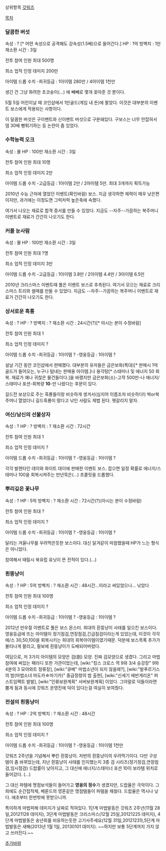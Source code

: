 상위항목 [[갓워즈]]

[[목차]]

=== 달콤한 버섯 ===

속성 : ? [* 어떤 속성으로 공격해도 강속성(1.5배)으로 들어간다.]
HP : 1억
방벽치 : 1만
재소환 시간 : 3일
 

전투 참여 인원 최대 500명

최소 업적 인정 데미지 200만

아이템 드롭 수치
-희귀등급 : 1아이템 280만 / 4아이템 1천만

생긴 건 그냥 화려한 초코송이(...) 에 빼빼로 몇개 꽂아준 것 뿐이다.

5월 5일 어린이날 때 코인샵에서 1만골드(게임 내 돈)에 팔았다. 이것은 대부분의 이벤트 보스에게 적용되는 사항이다.

이 달콤한 버섯은 구이벤트와 신이벤트 버섯으로 구분돼있다. 구보스는 너무 안잡혀서 뎀 30배 뻥튀기하는 등 논란이 좀 있었다.

=== 수학능력 오크 ===

속성 : 물
HP : 100만
재소환 시간 : 3일
 

전투 참여 인원 최대 10명

최소 업적 인정 데미지 2만

아이템 드롭 수치
-고급등급 : 1아이템 2만 / 2아이템 5만. 최대 3개까지 획득가능


2010년 수능 근처에 열었던 이벤트(확인바람) 보스. 지금 생각하면 체력이 매우 낮은편이지만, 과거에는 이정도면 그럭저럭 높은축에 속했다. 

여기서 나오는 재료로 합격 증서를 만들 수 있었다. 지금도 --자주--가끔하는 복주머니 이벤트로 재료가 간간히 나오기도 한다.

=== 커플 눈사람 ===

속성 : 물
HP : 100만
재소환 시간 : 3일
 

전투 참여 인원 최대 ?명

최소 업적 인정 데미지 3만

아이템 드롭 수치
-고급등급 : 1아이템 3.8만 / 2아이템 4.4만 / 3아이템 6.5만


2010년 크리스마스 이벤트때 풀은 이벤트 보스로 추측된다. 여기서 모으는 재료로 크리스마스 트리와 썰매를 만들 수 있었다. 지금도 --자주--가끔하는 복주머니 이벤트로 재료가 간간히 나오기도 한다.


=== 상서로운 흑룡 ===

속성 : ?
HP : ?
방벽치 : ?
재소환 시간 : 24시간(?)[* 아시는 분이 수정바람]

전투 참여 인원 최대 1

최소 업적 인정 데미지 ?

아이템 드롭 수치
-희귀등급 : 1아이템 ?
-영웅등급 : 1아이템 ?

설날 기간 동안 코인샵에서 판매했다. 대부분의 유저들은 금은보화(특대)[* 판매시 1억골드가 들어오는, 누구나 탐내는 판매용 아이템.]나 용각탕[* 스태미나 및 에너지 50 회복. 재료가 꽤나 귀찮은 물건들이다.]을 바랬지만 금은보화(소)-고작 500만-나 에너지/스태미나 포션-회복량 '''10'''-만 나왔다는 후문이 있다.

길드전 보상으로 주는 흑룡들이랑 비슷하게 생겨서(심지어 이름조차 비슷하다!) 박or복주머니 열었더니 길드흑룡이 떴다고 낚인 사람도 제법 된다. 헷갈리지 말자.

=== 여신/남신의 선물상자 ===

속성 : ?
HP : ?
방벽치 : ?
재소환 시간 : 72시간

전투 참여 인원 최대 1

최소 업적 인정 데미지 ?

아이템 드롭 수치
-희귀등급 : 1아이템 ?
-영웅등급 : 1아이템 ?

각각 발렌타인 데이와 화이트 데이에 판매한 이벤트 보스. 잡으면 일정 확률로 에너지/스태미나 100을 회복시켜주는 만년묵은(...) 초콜릿을 드롭했다.


=== 뿌리깊은 꽃나무 ===

속성 : ?
HP : 5억
방벽치 : ?
재소환 시간 : 72시간(?)(아시는 분이 수정바람)

전투 참여 인원 최대 ?

최소 업적 인정 데미지 ?

아이템 드롭 수치
-희귀등급 : 1아이템 ?
-영웅등급 : 1아이템 ?

달리는 겨울나무를 우려먹은듯한 보스이다. 대신 달겨같이 마참했을때 HP가 느는 형식은 아니었다.

참여해서 때릴시 북유럽 유닛이 뜬 전적이 있다.(...)

=== 흰뚱냥이 ===

속성 : ?
HP : 5억
방벽치 : ?
재소환 시간 : 48시간...이라고 써있었으나... 낚았다

전투 참여 인원 최대 100명

최소 업적 인정 데미지 ?

아이템 드롭 수치
-희귀등급 : 1아이템 ?
-영웅등급 : 1아이템 ?

2012년 만우절 이벤트로 풀은 보스 몬스터. 희대의 흰뚱냥이 사태를 일으킨 보스이다. 영웅등급에 뜨는 아이템이 정기점검,연장점검,긴급점검이라는게 있었는데, 이것이 각각 에/스 30,50,100을 회복시키는 희대의 회복아이템이였기때문. 덕분에 보스목록 추가가 불티나게 팔리고, 필보에 흰뚱냥이가 도배되어버렸다. 

여담으로, 저 3가지 아이템의 모양은 검(劍) 모양. 진짜 검모양으로 생겼다. 그리고 마법참여에 써있는 패러디 또한 가관이었는데, [wiki:"킹스 크로스 역 9와 3/4 승강장" 9와 4분의 3 모야와트 정류장], [wiki:"큐베" 마법소년이 되지 않을래?], [wiki:"발푸르기스의 밤(마법소녀 마도카☆마기카)" 중급정령의 밤 출현], [wiki:"신세기 에반게리온" 퍼스트임팩트 발발], [wiki:"인류보완계획" 서버보완계획] 이었다. 그야말로 덕들이라면 뿜게 됨과 동시에 갓워즈 운영진에 덕이 있다는걸 여실히 보여줬다.


=== 전설의 흰뚱냥이 ===

속성 : ?
HP : 2억
방벽치 : ?
재소환 시간 : 48시간

전투 참여 인원 최대 100명

최소 업적 인정 데미지 ?

아이템 드롭 수치
-희귀등급 : 1아이템 ?
-영웅등급 : 1아이템 1천만


갓워즈 2주년을 기념해서 뿌린 흰뚱냥이. 저번의 흰뚱냥이의 우려먹기이다.
다만 구성 템이 좀 바뀌었는데, 지난 흰뚱냥이 사태를 인지했는지 3종 검 시리즈(정기정검,연장점검,임시점검) 드랍률이 낮아지고, 그 대신에 에너지/스태미너 포션 10이 보라템 위치로 들어갔다. (...)

그 대신 파템에 명점보석들이 들어가고 '''영웅의 정수'''가 생겼지만, 드랍율은 극악이다. 그 외에도 순간접착제, 베룬드의 영혼같은 명점템들이 파템을 채웠다. 드랍율은 역시나 낮다. 애초부터 한번밖에 못받으니까.

특이하게 마법피해 데미지가 날짜로 적혀있다. 1단계 마법발동은 갓워즈 2주년(11월 28일,20121128 데미지), 3단계 마법발동은 크리스마스(12월 25일,20121225 데미지), 4단계 마법발동은 송년회를 비유하는듯한 고기사주세요(12월 31일,20121231),5단계 마법발동은 새해(2013년 1월 1일, 20130101 데미지). 
~~하지만 보통 5단계까지 가지 않고 쓰러진다.~~


[[추가바람]]
